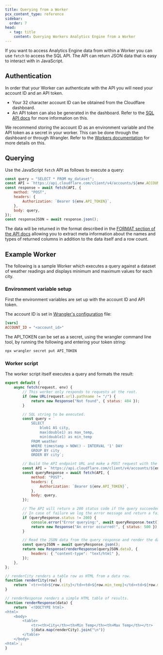 ```yaml
---
title: Querying from a Worker
pcx_content_type: reference
sidebar:
  order: 7
head:
  - tag: title
    content: Querying Workers Analytics Engine from a Worker
---
```


If you want to access Analytics Engine data from within a Worker you can use `fetch` to access the SQL API. The API can return JSON data that is easy to interact with in JavaScript.

## Authentication

In order that your Worker can authenticate with the API you will need your account ID and an API token.

- Your 32 character account ID can be obtained from the Cloudflare dashboard.
- An API token can also be generated in the dashboard. Refer to the [SQL API docs](/analytics/analytics-engine/sql-api/#authentication) for more information on this.

We recommend storing the account ID as an environment variable and the API token as a secret in your worker. This can be done through the dashboard or through Wrangler. Refer to the [Workers documentation](/workers/configuration/environment-variables/) for more details on this.

## Querying

Use the JavaScript `fetch` API as follows to execute a query:

```js
const query = "SELECT * FROM my_dataset";
const API = `https://api.cloudflare.com/client/v4/accounts/${env.ACCOUNT_ID}/analytics_engine/sql`;
const response = await fetch(API, {
	method: "POST",
	headers: {
		Authorization: `Bearer ${env.API_TOKEN}`,
	},
	body: query,
});
const responseJSON = await response.json();
```

The data will be returned in the format described in the [FORMAT section of the API docs](/analytics/analytics-engine/sql-reference/#json) allowing you to extract meta information about the names and types of returned columns in addition to the data itself and a row count.

## Example Worker

The following is a sample Worker which executes a query against a dataset of weather readings and displays minimum and maximum values for each city.

### Environment variable setup

First the environment variables are set up with the account ID and API token.

The account ID is set in [Wrangler's configuration](/workers/wrangler/configuration) file:

```toml
[vars]
ACCOUNT_ID = "<account_id>"
```

The API_TOKEN can be set as a secret, using the wrangler command line tool, by running the following and entering your token string:

```sh
npx wrangler secret put API_TOKEN
```

### Worker script

The worker script itself executes a query and formats the result:

```js
export default {
	async fetch(request, env) {
		// This worker only responds to requests at the root.
		if (new URL(request.url).pathname != "/") {
			return new Response("Not found", { status: 404 });
		}

		// SQL string to be executed.
		const query = `
            SELECT
                blob1 AS city,
                max(double1) as max_temp,
                min(double1) as min_temp
            FROM weather
            WHERE timestamp > NOW() - INTERVAL '1' DAY
            GROUP BY city
            ORDER BY city`;

		// Build the API endpoint URL and make a POST request with the query string
		const API = `https://api.cloudflare.com/client/v4/accounts/${env.ACCOUNT_ID}/analytics_engine/sql`;
		const queryResponse = await fetch(API, {
			method: "POST",
			headers: {
				Authorization: `Bearer ${env.API_TOKEN}`,
			},
			body: query,
		});

		// The API will return a 200 status code if the query succeeded.
		// In case of failure we log the error message and return a failure message.
		if (queryResponse.status != 200) {
			console.error("Error querying:", await queryResponse.text());
			return new Response("An error occurred!", { status: 500 });
		}

		// Read the JSON data from the query response and render the data as HTML.
		const queryJSON = await queryResponse.json();
		return new Response(renderResponse(queryJSON.data), {
			headers: { "content-type": "text/html" },
		});
	},
};

// renderCity renders a table row as HTML from a data row.
function renderCity(row) {
	return `<tr><td>${row.city}</td><td>${row.min_temp}</td><td>${row.max_temp}</td></tr>`;
}

// renderResponse renders a simple HTML table of results.
function renderResponse(data) {
	return `<!DOCTYPE html>
<html>
    <body>
        <table>
            <tr><th>City</th><th>Min Temp</th><th>Max Temp</th></tr>
            ${data.map(renderCity).join("\n")}
        </table>
    </body>
<html>`;
}
```
